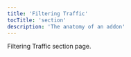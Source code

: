 ---
title: 'Filtering Traffic'
tocTitle: 'section'
description: 'The anatomy of an addon'
---

Filtering Traffic section page.
